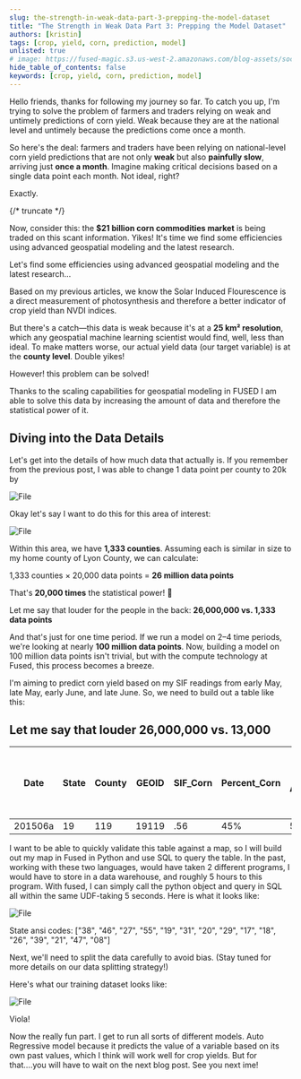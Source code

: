 ```yaml
---
slug: the-strength-in-weak-data-part-3-prepping-the-model-dataset
title: "The Strength in Weak Data Part 3: Prepping the Model Dataset"
authors: [kristin]
tags: [crop, yield, corn, prediction, model]
unlisted: true
# image: https://fused-magic.s3.us-west-2.amazonaws.com/blog-assets/social_jennings.png
hide_table_of_contents: false
keywords: [crop, yield, corn, prediction, model]
---
```


Hello friends, thanks for following my journey so far. To catch you up, I'm trying to solve the problem of farmers and traders relying on weak and untimely predictions of corn yield. Weak because they are at the national level and untimely because the predictions come once a month.

So here's the deal: farmers and traders have been relying on national-level corn yield predictions that are not only **weak** but also **painfully slow**, arriving just **once a month**. Imagine making critical decisions based on a single data point each month. Not ideal, right?

Exactly.

{/* truncate */}



Now, consider this: the **$21 billion corn commodities market** is being traded on this scant information. Yikes! It's time we find some efficiencies using advanced geospatial modeling and the latest research.

Let's find some efficiencies using advanced geospatial modeling and the latest research…

Based on my previous articles, we know the Solar Induced Flourescence is a direct measurement of photosynthesis and therefore a better indicator of crop yield than NVDI indices.

But there's a catch—this data is weak because it's at a **25 km² resolution**, which any geospatial machine learning scientist would find, well, less than ideal. To make matters worse, our actual yield data (our target variable) is at the **county level**. Double yikes!

However! this problem can be solved!

Thanks to the scaling capabilities for geospatial modeling in FUSED I am able to solve this data by increasing the amount of data and therefore the statistical power of it.

## Diving into the Data Details

Let's get into the details of how much data that actually is. If you remember from the previous post, I was able to change 1 data point per county to 20k by



<div style={{textAlign: 'center'}}>
<img src={'https://img.notionusercontent.com/s3/prod-files-secure%2Fbf8160c8-8a03-4e5b-9fa0-c290118bf66b%2F18684f6e-34b5-43fd-b667-d03794cc1905%2FScreenshot_2024-12-04_at_11.36.00_AM.png/size/w=1420?exp=1733407479&sig=cr4WqZn9WJrAUcLFf9OZLdvKX8vn-FvAEhg-J7a4U74'} alt="File"/>
</div>


Okay let's say I want to do this for this area of interest:

<div style={{textAlign: 'center'}}>
<img src={'https://img.notionusercontent.com/s3/prod-files-secure%2Fbf8160c8-8a03-4e5b-9fa0-c290118bf66b%2F26beedb6-63e0-4a93-a431-e54e2cbebec3%2Fb6bc9fdc-9655-45c3-a4bc-f75fbef07e1b.png/size/w=2000?exp=1733407522&sig=osr4Wfby_TEVIe2lmxX_X1dU-otMGceVmNV2f1ahgbE'} alt="File"/>
</div>

Within this area, we have **1,333 counties**. Assuming each is similar in size to my home county of Lyon County, we can calculate:

1,333 counties × 20,000 data points = **26 million data points**

That's **20,000 times** the statistical power! 🎉

Let me say that louder for the people in the back: **26,000,000 vs. 1,333 data points**

And that's just for one time period. If we run a model on 2–4 time periods, we're looking at nearly **100 million data points**. Now, building a model on 100 million data points isn't trivial, but with the compute technology at Fused, this process becomes a breeze.

I'm aiming to predict corn yield based on my SIF readings from early May, late May, early June, and late June. So, we need to build out a table like this:

## Let me say that louder 26,000,000 vs. 13,000

| Date  | State | County | GEOID | SIF_Corn | Percent_Corn | Number of Acres/Pixels | Yield  (bu/acre) (function of “date” and “GeoID” |  |
| --- | --- | --- | --- | --- | --- | --- | --- | --- |
| 201506a | 19 | 119 | 19119 | .56 | 45% | 50,000 | 183 |  |


I want to be able to quickly validate this table against a map, so I will build out my map in Fused in Python and use SQL to query the table. In the past, working with these two languages, would have taken 2 different programs, I would have to store in a data warehouse, and roughly 5 hours to this program. With fused, I can simply call the python object and query in SQL all within the same UDF-taking 5 seconds. Here is what it looks like:

<div style={{textAlign: 'center'}}>
<img src={'https://img.notionusercontent.com/s3/prod-files-secure%2Fbf8160c8-8a03-4e5b-9fa0-c290118bf66b%2F1717d76a-aad4-4e8b-8e1f-27a16720b589%2FPHOTO-2024-12-03-19-14-50.jpg/size/w=1420?exp=1733407559&sig=0748G0x0n13OOILwH82-m3vLJ8Cvp25enOoWUqhMtPU'} alt="File"/>
</div>


State ansi codes: ["38", "46", "27", "55", "19", "31", "20", "29", "17", "18", "26", "39", "21", "47", "08"]

Next, we'll need to split the data carefully to avoid bias. (Stay tuned for more details on our data splitting strategy!)

Here's what our training dataset looks like:

<div style={{textAlign: 'center'}}>
<img src={'https://img.notionusercontent.com/s3/prod-files-secure%2Fbf8160c8-8a03-4e5b-9fa0-c290118bf66b%2F33cc434d-48f7-46ee-aaa3-107cd43786f5%2Fimage.png/size/w=1420?exp=1733407586&sig=K0c8bsJgSUiuIAC96FFL-nReNNwE1xA9UXnzLi7oQ1o'} alt="File"/>
</div>


Viola!

Now the really fun part. I get to run all sorts of different models. Auto Regressive model because it predicts the value of a variable based on its own past values, which I think will work well for crop yields. But for that….you will have to wait on the next blog post. See you next ime!
